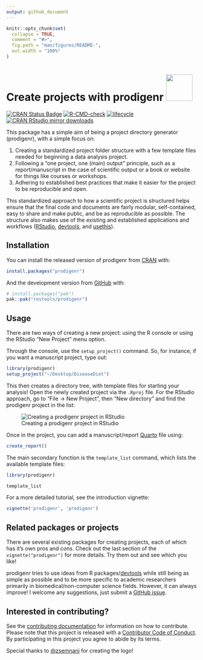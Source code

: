 ```yaml
---
output: github_document
---
```


<!-- README.md is generated from README.Rmd. Please edit that file -->

```r
knitr::opts_chunk$set(
  collapse = TRUE,
  comment = "#>",
  fig.path = "man/figures/README-",
  out.width = "100%"
)
```

# Create projects with prodigenr <img src="man/figures/logo.png" style="text-align: right;" width="70"/>

<!-- badges: start -->

[![CRAN Status
Badge](http://www.r-pkg.org/badges/version/prodigenr)](https://cran.r-project.org/package=prodigenr)
[![R-CMD-check](https://github.com/rostools/prodigenr/workflows/R-CMD-check/badge.svg)](https://github.com/rostools/prodigenr/actions)
[![lifecycle](https://img.shields.io/badge/lifecycle-maturing-blue.svg)](https://lifecycle.r-lib.org/articles/stages.html)
[![CRAN RStudio mirror
downloads](http://cranlogs.r-pkg.org/badges/prodigenr)](https://www.r-pkg.org:443/pkg/prodigenr)

<!-- badges: end -->

This package has a simple aim of being a project directory generator
(prodigenr), with a simple focus on:

1.  Creating a standardized project folder structure with a few template
    files needed for beginning a data analysis project.
2.  Following a "one project, one (main) output" principle, such as a
    report/manuscript in the case of scientific output or a book or
    website for things like courses or workshops.
3.  Adhering to established best practices that make it easier for the
    project to be reproducible and open.

This standardized approach to how a scientific project is structured
helps ensure that the final code and documents are fairly modular,
self-contained, easy to share and make public, and be as reproducible as
possible. The structure also makes use of the existing and established
applications and workflows ([RStudio](https://www.rstudio.com/),
[devtools](https://CRAN.R-project.org/package=devtools), and
[usethis](https://CRAN.R-project.org/package=usethis)).

## Installation

You can install the released version of prodigenr from
[CRAN](https://cran.r-project.org) with:

``` r
install.packages("prodigenr")
```

And the development version from [GitHub](https://github.com/) with:

``` r
# install.packages("pak")
pak::pak("rostools/prodigenr")
```

## Usage

There are two ways of creating a new project: using the R console or
using the RStudio "New Project" menu option.

Through the console, use the `setup_project()` command. So, for
instance, if you want a manuscript project, type out:

``` r
library(prodigenr)
setup_project("~/Desktop/DiseaseDiet")
```

This then creates a directory tree, with template files for starting
your analysis! Open the newly created project via the `.Rproj` file. For
the RStudio approach, go to "File -\> New Project", then "New directory"
and find the prodigenr project in the list:

![Creating a prodigenr project in
RStudio](man/figures/rstudio-projects.gif)

Once in the project, you can add a manuscript/report
[Quarto](https://quarto.org/) file using:

``` r
create_report() 
```

The main secondary function is the `template_list` command, which lists
the available template files:

```r
library(prodigenr)
```

```r
template_list
```

For a more detailed tutorial, see the introduction vignette:

``` r
vignette('prodigenr', 'prodigenr')
```

## Related packages or projects

There are several existing packages for creating projects, each of which
has it's own pros and cons. Check out the last section of the
`vignette("prodigenr")` for more details. Try them out and see which you
like!

prodigenr tries to use ideas from R
packages/[devtools](https://CRAN.R-project.org/package=devtools) while
still being as simple as possible and to be more specific to academic
researchers primarily in biomedical/non-computer science fields.
However, it can always improve! I welcome any suggestions, just submit a
[GitHub issue](https://github.com/rostools/prodigenr/issues).

## Interested in contributing?

See the [contributing
documentation](https://rostools.github.io/prodigenr/CONTRIBUTING.html)
for information on how to contribute. Please note that this project is
released with a [Contributor Code of
Conduct](https://rostools.github.io/prodigenr/CODE_OF_CONDUCT.html). By
participating in this project you agree to abide by its terms.

Special thanks to [\@zsemnani](https://twitter.com/zsemnani?lang=en) for
creating the logo!

